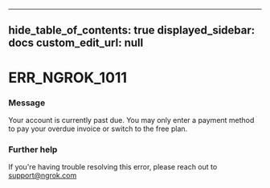 
---
hide_table_of_contents: true
displayed_sidebar: docs
custom_edit_url: null
---


# ERR_NGROK_1011

### Message
Your account is currently past due. You may only enter a payment method to pay your overdue invoice or switch to the free plan.

### Further help
If you're having trouble resolving this error, please reach out to [support@ngrok.com](mailto:support@ngrok.com?subject=Help%20with%20ERR_NGROK_1011)


<ErrorDetails error='err_ngrok_1011' />
